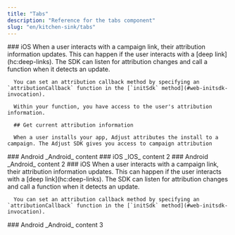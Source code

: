 ```yaml
---
title: "Tabs"
description: "Reference for the tabs component"
slug: "en/kitchen-sink/tabs"
---
```


<Tabs>
   <Tab icon="PlatformIos" sync="ios">
      ### iOS 
      When a user interacts with a campaign link, their attribution information updates. This can happen if the user interacts with a [deep link](hc:deep-links). The SDK can listen for attribution changes and call a function when it detects an update.

      You can set an attribution callback method by specifying an `attributionCallback` function in the [`initSdk` method](#web-initsdk-invocation).

      Within your function, you have access to the user's attribution information.

      ## Get current attribution information

      When a user installs your app, Adjust attributes the install to a campaign. The Adjust SDK gives you access to campaign attribution
   </Tab>
   <Tab icon="PlatformAndroid" sync="android">
      ### Android 
      _Android_ content
   </Tab>
</Tabs>

<Tabs>
   <Tab icon="PlatformIos" sync="ios">
      ### iOS 
      _IOS_ content 2
   </Tab>
   <Tab icon="PlatformAndroid" sync="android">
      ### Android 
      _Android_ content 2
   </Tab>
</Tabs>

<Tabs>
   <Tab icon="PlatformIos" sync="ios">
      ### iOS 
      When a user interacts with a campaign link, their attribution information updates. This can happen if the user interacts with a [deep link](hc:deep-links). The SDK can listen for attribution changes and call a function when it detects an update.

      You can set an attribution callback method by specifying an `attributionCallback` function in the [`initSdk` method](#web-initsdk-invocation).
   </Tab>
   <Tab icon="PlatformAndroid" sync="android">
      ### Android 
      _Android_ content 3
   </Tab>
</Tabs>
